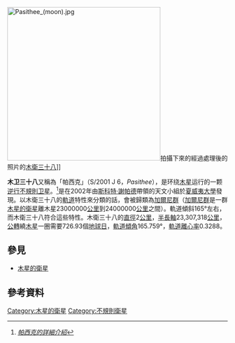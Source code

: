 [[File:Pasithee_(moon).jpg|350px]]拍攝下來的經過處理後的照片的[[木衛三十八|木衛三十八]]]]

'''木卫三十八'''又稱為「帕西克」（S/2001 J 6，''Pasithee''），是环绕[[木星|木星]]运行的一颗[[逆行|逆行]][[不規則卫星|不規則卫星]]。<ref>[http://wapbaike.baidu.com/view/524578.htm?adapt=1& ''帕西克的詳細介紹'']</ref>是在2002年由[[斯科特·謝帕德|斯科特·謝帕德]]帶領的天文小組於[[夏威夷大學|夏威夷大學]]發現。以木衛三十八的[[軌道|軌道]]特性來分類的話，會被歸類為[[加爾尼群|加爾尼群]]（[[加爾尼群|加爾尼群]]是一群[[木星的衛星|木星的衛星]]離木星23000000[[公里|公里]]到24000000[[公里|公里]]之間）。軌道傾斜165°左右，而木衛三十八符合這些特性。木衛三十八的[[直徑|直徑]]2[[公里|公里]]，[[半長軸|半長軸]]23,307,318[[公里|公里]]，[[公轉|公轉]]繞[[木星|木星]]一圈需要726.93個[[地球日|地球日]]，[[軌道傾角|軌道傾角]]165.759°，[[軌道離心率|軌道離心率]]0.3288。

==參見==
* [[木星的衛星|木星的衛星]]

==參考資料==
{{Reflist}}

{{木星的卫星}}
[[Category:木星的衛星|Category:木星的衛星]]
[[Category:不規則衛星|Category:不規則衛星]]